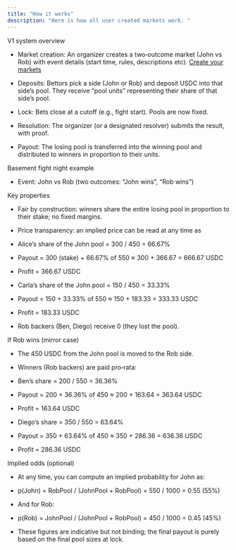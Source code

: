 ```yaml
---
title: "How it works"
description: "Here is how all user created markets work. "
---
```


V1 system overview

- Market creation: An organizer creates a two‑outcome market (John vs Rob) with event details (start time, rules, descriptions etc). [Create your markets](https://sporttoken.app/create-event)


- Deposits: Bettors pick a side (John or Rob) and deposit USDC into that side’s pool. They receive “pool units” representing their share of that side’s pool.


- Lock: Bets close at a cutoff (e.g., fight start). Pools are now fixed.


- Resolution: The organizer (or a designated resolver) submits the result, with proof.


- Payout: The losing pool is transferred into the winning pool and distributed to winners in proportion to their units. 

Basement fight night example

- Event: John vs Rob (two outcomes: “John wins”, “Rob wins”)

Key properties

- Fair by construction: winners share the entire losing pool in proportion to their stake; no fixed margins.


- Price transparency: an implied price can be read at any time as


- Alice’s share of the John pool = 300 / 450 = 66.67%


- Payout = 300 (stake) \+ 66.67% of 550 ≈ 300 \+ 366.67 = 666.67 USDC


- Profit = 366.67 USDC


- Carla’s share of the John pool = 150 / 450 = 33.33%


- Payout = 150 \+ 33.33% of 550 ≈ 150 \+ 183.33 = 333.33 USDC


- Profit = 183.33 USDC


- Rob backers (Ben, Diego) receive 0 (they lost the pool).

If Rob wins (mirror case)

- The 450 USDC from the John pool is moved to the Rob side.


- Winners (Rob backers) are paid pro‑rata:


- Ben’s share = 200 / 550 = 36.36%


- Payout = 200 \+ 36.36% of 450 ≈ 200 \+ 163.64 = 363.64 USDC


- Profit = 163.64 USDC


- Diego’s share = 350 / 550 = 63.64%


- Payout = 350 \+ 63.64% of 450 ≈ 350 \+ 286.36 = 636.36 USDC


- Profit = 286.36 USDC

Implied odds (optional)

- At any time, you can compute an implied probability for John as:


- p(John) = RobPool / (JohnPool \+ RobPool) = 550 / 1000 = 0.55 (55%)


- And for Rob:


- p(Rob) = JohnPool / (JohnPool \+ RobPool) = 450 / 1000 = 0.45 (45%)


- These figures are indicative but not binding; the final payout is purely based on the final pool sizes at lock.